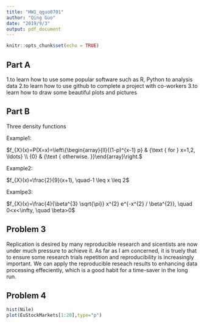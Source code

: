 ```yaml
---
title: "HW1_qguo0701"
author: "Qing Guo"
date: "2019/9/3"
output: pdf_document
---
```



```r
knitr::opts_chunk$set(echo = TRUE)
```

## Part A

1.to learn how to use some popular software such as R, Python to analysis data
2.to learn how to use github to complete a project with co-workers
3.to learn how to draw some beautiful plots and pictures

## Part B
Three density functions

Example1:

$f_{X}(x)=P(X=x)=\left\{\begin{array}{ll}{(1-p)^{x-1} p} & {\text { for } x=1,2, \ldots} \\ {0} & {\text { otherwise. }}\end{array}\right.$

Example2:

$f_{X}(x)=\frac{2}{9}(x+1), \quad-1 \leq x \leq 2$

Examlpe3:

$f_{X}(x)=\frac{4}{\beta^{3} \sqrt{\pi}} x^{2} e^{-x^{2} / \beta^{2}}, \quad 0<x<\infty, \quad \beta>0$

## Problem 3

Replication is desired by many reproducible research and sicentists are now under much pressure to achieve it. As far as I am concerned, it is truely that to ensure some research trials repetition and reproducibility is increasingly important. We can apply the reproducible reseach results to enhancing data processing effeciently, which is a good habit for a time-saver in the long run.

## Problem 4

```r
hist(Nile)
plot(EuStockMarkets[1:20],type="p")
```